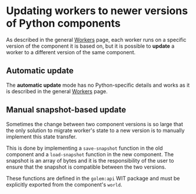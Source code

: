 
# Updating workers to newer versions of Python components

As described in the general [Workers](docs/concepts-workers) page, each worker runs on a specific version of the component it is based on, but it is possible to **update** a worker to a different version of the same component.

## Automatic update

The **automatic update** mode has no Python-specific details and works as it is described in the general [Workers](docs/concepts-workers) page.

## Manual snapshot-based update

Sometimes the change between two component versions is so large that the only solution to migrate worker's state to a new version is to manually implement this state transfer.

This is done by implementing a `save-snapshot` function in the old component and a `load-snapshot` function in the new component. The snapshot is an array of bytes and it is the responsibility of the user to ensure that the snapshot is compatible between the two versions.

These functions are defined in the `golem:api` WIT package and must be explicitly exported from the component's `world`.
